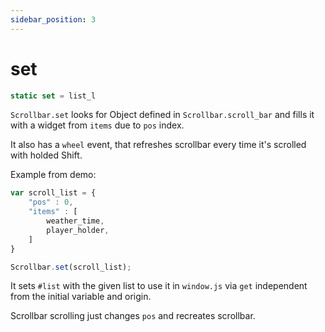 ```yaml
---
sidebar_position: 3
---
```

# set

```js
static set = list_l
```

`Scrollbar.set` looks for Object defined in `Scrollbar.scroll_bar` and fills it with a widget from `items` due to `pos` index.

It also has a `wheel` event, that refreshes scrollbar every time it's scrolled with holded Shift.

Example from demo:
```js
var scroll_list = { 
	"pos" : 0,
	"items" : [
		weather_time,
		player_holder,
	]
}

Scrollbar.set(scroll_list);
```

It sets `#list` with the given list to use it in `window.js` via `get` independent from the initial variable and origin.

Scrollbar scrolling just changes `pos` and recreates scrollbar.